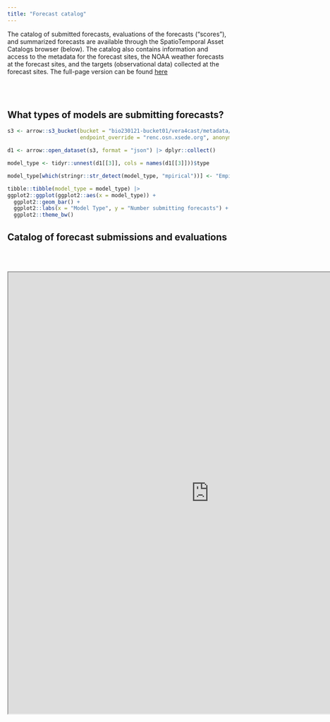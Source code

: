 ```yaml
---
title: "Forecast catalog"
---
```


The catalog of submitted forecasts, evaluations of the forecasts ("scores"), and summarized forecasts are available through the SpatioTemporal Asset Catalogs browser (below). The catalog also contains information and access to the metadata for the forecast sites, the NOAA weather forecasts at the forecast sites, and the targets (observational data) collected at the forecast sites. The full-page version can be found [here](https://radiantearth.github.io/stac-browser/#/external/raw.githubusercontent.com/LTREB-reservoirs/vera4cast/main/catalog/catalog.json)

<br /> <br />

## What types of models are submitting forecasts?

```r
s3 <- arrow::s3_bucket(bucket = "bio230121-bucket01/vera4cast/metadata/model_id/",
                       endpoint_override = "renc.osn.xsede.org", anonymous = TRUE)

d1 <- arrow::open_dataset(s3, format = "json") |> dplyr::collect()

model_type <- tidyr::unnest(d1[[3]], cols = names(d1[[3]]))$type

model_type[which(stringr::str_detect(model_type, "mpirical"))] <- "Empirical"

tibble::tibble(model_type = model_type) |> 
ggplot2::ggplot(ggplot2::aes(x = model_type)) +
  ggplot2::geom_bar() +
  ggplot2::labs(x = "Model Type", y = "Number submitting forecasts") +
  ggplot2::theme_bw()
```

## Catalog of forecast submissions and evaluations {#sec-spatiotemporal-asset-catalog}

<br /> <br />

```{=html}
<iframe width="910" height="1000" src="https://radiantearth.github.io/stac-browser/#/external/raw.githubusercontent.com/LTREB-reservoirs/vera4cast/main/catalog/catalog.json" title="Webpage example"></iframe>
```
